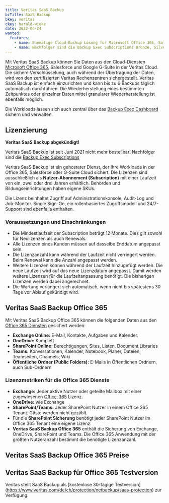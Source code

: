 ```yaml
---
title: Veritas SaaS Backup
bcTitle: SaaS Backup
bkey: veritas
ckey: harald-wieke
date: 2022-06-24
wanted:
  features:
    - name: Ehemalige Cloud-Backup Lösung für Microsoft Office 365, Salesforce und Google G-Suite
    - name: Nachfolger sind die Backup Exec Subscriptions Bronze, Silver und Gold
---
```




<Intro>

  Mit Veritas SaaS Backup können Sie Daten aus den Cloud-Diensten [Microsoft Office 365](/hersteller/microsoft/office-365/), Salesforce und Google G-Suite in der Veritas Cloud. Die sichere Verschlüsselung, auch während der Übertragung der Daten, wird von den zertifizierten Veritas Rechenzentren sichergestellt. Veritas SaaS Backup ist einfach einzurichten und kann bis zu 6 Backups täglich automatisch durchführen. Die Wiederherstellung eines bestimmten Zeitpunktes oder einzelner Daten mittel granularer Wiederherstellung ist ebenfalls möglich.

  Die Workloads lassen sich auch zentral über das [Backup Exec Dashboard](/hersteller/veritas/backup-exec/) sichern und verwalten.



</Intro>

<TOC />



## Lizenzierung



<Info>

 **Veritas SaaS Backup abgekündigt!**

 Veritas SaaS Backup ist seit Juni 2021 nicht mehr bestellbar! Nachfolger sind die [Backup Exec Subscriptions](/hersteller/veritas/backup-exec/)



</Info>

  Veritas SaaS Backup ist ein gehosteter Dienst, der Ihre Workloads in der Office 365, Salesforce oder G-Suite Cloud sichert. Die Lizenzen sind ausschließlich als **Nutzer-Abonnement (Subscription)** mit einer Laufzeit von ein, zwei oder drei Jahren erhältlich. Behörden und Bildungseinrichtungen haben eigene SKUs.

  Die Lizenz beinhaltet Zugriff auf Administrationskonsole, Audit-Log und Job-Monitor. Single Sign-On, ein rollenbasiertes Zugriffsmodell und 24/7-Support sind ebenfalls enthalten.



### Voraussetzungen und Einschränkungen

 - Die Mindestlaufzeit der Subscription beträgt 12 Monate. Dies gilt sowohl für Neulizenzen als auch Renewals.
 - Alle Lizenzen eines Kunden müssen auf dasselbe Enddatum angepasst sein.
 - Die Lizenzanzahl kann während der Laufzeit nicht verringert werden. Beim Renewal kann die Anzahl angepasst werden.
 - Weitere Lizenzen können während der Laufzeit hinzugefügt werden. Die neue Laufzeit wird auf das neue Lizenzdatum angepasst. Damit werden weitere Lizenzen für die Laufzeitanpassung benötigt. Die bisherigen Lizenzen werden dabei angerechnet.
 - Die Wartung verlängert sich automatisch, wenn nicht bis spätestens 30 Tage vor Ablauf gekündigt wird.



## Veritas SaaS Backup Office 365

  Mit Veritas SaaS Backup Office 365 können die folgenden Daten aus den [Office 365 Diensten](/hersteller/microsoft/office-365/) gesichert werden:

 - **Exchange Online:** E-Mail, Kontakte, Aufgaben und Kalender.
 - **OneDrive:** Komplett
 - **SharePoint Online:** Berechtigungen, Sites, Listen, Document Libraries
 - **Teams:** Konversationen, Kalender, Notebook, Planer, Dateien, Teamseiten, Channels, Wiki
 - **Öffentliche Ordner (Public Folders):** E-Mails in Öffentlichen Ordnern, auch Sub-Ordnern



### Lizenzmetriken für die Office 365 Dienste

 - **Exchange:** Jeder aktive Nutzer oder geteilte Mailbox mit einer zugewiesenen [Office-365](/hersteller/microsoft/office-365/) Lizenz.
 - **OneDrive:** wie Exchange
 - **SharePoint/Teams:** Jeder SharePoint Nutzer in einem Office 365 Tenant. Gäste werden nicht gezählt.
 - Für die **SharePoint Sicherung** benötigt jeder SharePoint Nutzer im Office 365 Tenant eine eigene Lizenz.
 - **Veritas SaaS Backup Office 365** enthält die Sicherung von Exchange, OneDrive, SharePoint und Teams. Die Office 365 Anwendung mit der größten Nutzeranzahl bestimmt die benötigte Lizenzanzahl.



## Veritas SaaS Backup Office 365 Preise




## Veritas SaaS Backup für Office 365 Testversion

 Veritas stellt SaaS Backup als ]kostenlose 30-tägige Testversion](https://www.veritas.com/de/ch/protection/netbackup/saas-protection) zur Verfügung.
